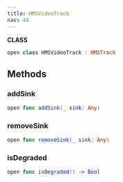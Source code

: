 ```yaml
---
title: HMSVideoTrack
nav: 44
---
```


**CLASS**

```swift
open class HMSVideoTrack : HMSTrack
```

## Methods

### addSink

```swift
open func addSink(_ sink: Any)
```

### removeSink

```swift
open func removeSink(_ sink: Any)
```

### isDegraded

```swift
open func isDegraded() -> Bool
```
